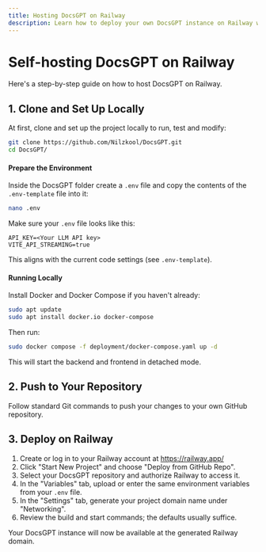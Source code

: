 ```yaml
---
title: Hosting DocsGPT on Railway
description: Learn how to deploy your own DocsGPT instance on Railway with this step-by-step tutorial
---
```


# Self-hosting DocsGPT on Railway

Here's a step-by-step guide on how to host DocsGPT on Railway.

## 1. Clone and Set Up Locally

At first, clone and set up the project locally to run, test and modify:

```bash
git clone https://github.com/Nilzkool/DocsGPT.git
cd DocsGPT/
```

#### Prepare the Environment

Inside the DocsGPT folder create a `.env` file and copy the contents of the `.env-template` file into it:

```bash
nano .env
```

Make sure your `.env` file looks like this:

```text
API_KEY=<Your LLM API key>
VITE_API_STREAMING=true
```

This aligns with the current code settings (see `.env-template`).

#### Running Locally

Install Docker and Docker Compose if you haven't already:

```bash
sudo apt update
sudo apt install docker.io docker-compose
```

Then run:

```bash
sudo docker compose -f deployment/docker-compose.yaml up -d
```

This will start the backend and frontend in detached mode.

## 2. Push to Your Repository

Follow standard Git commands to push your changes to your own GitHub repository.

## 3. Deploy on Railway

1.  Create or log in to your Railway account at https://railway.app/
2.  Click "Start New Project" and choose "Deploy from GitHub Repo".
3.  Select your DocsGPT repository and authorize Railway to access it.
4.  In the "Variables" tab, upload or enter the same environment variables from your `.env` file.
5.  In the "Settings" tab, generate your project domain name under "Networking".
6.  Review the build and start commands; the defaults usually suffice.

Your DocsGPT instance will now be available at the generated Railway domain.